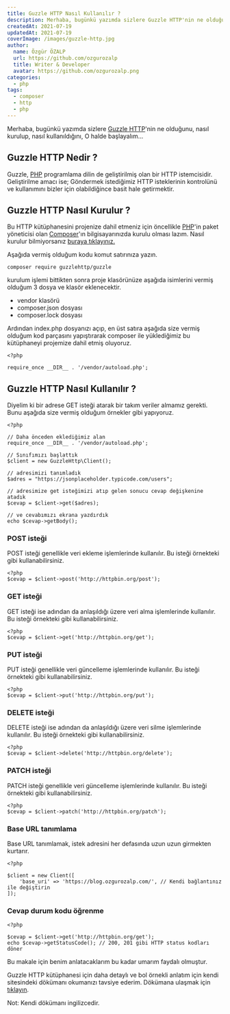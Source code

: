 ```yaml
---
title: Guzzle HTTP Nasıl Kullanılır ?
description: Merhaba, bugünkü yazımda sizlere Guzzle HTTP'nin ne olduğunu, nasıl kurulup, nasıl kullanıldığını, O halde başlayalım...
createdAt: 2021-07-19
updatedAt: 2021-07-19
coverImage: /images/guzzle-http.jpg
author:
  name: Özgür ÖZALP
  url: https://github.com/ozgurozalp
  title: Writer & Developer
  avatar: https://github.com/ozgurozalp.png
categories:
  - php
tags:
  - composer
  - http
  - php
---
```


Merhaba, bugünkü yazımda sizlere [Guzzle HTTP](https://github.com/guzzle/guzzle)'nin ne olduğunu, nasıl kurulup, nasıl kullanıldığını, O halde başlayalım...

## Guzzle HTTP Nedir ?

Guzzle, [PHP](https://blog.ozgurozalp.com/kategori/php/ "PHP") programlama dilin de geliştirilmiş olan bir HTTP istemcisidir. Geliştirilme amacı ise; Göndermek istediğimiz HTTP isteklerinin kontrolünü ve kullanımını bizler için olabildiğince basit hale getirmektir.

## Guzzle HTTP Nasıl Kurulur ?

Bu HTTP kütüphanesini projenize dahil etmeniz için öncellikle [PHP](https://blog.ozgurozalp.com/kategori/php/ "PHP")'in paket yöneticisi olan [Composer](https://getcomposer.org/)'ın bilgisayarınızda kurulu olması lazım. Nasıl kurulur bilmiyorsanız [buraya tıklayınız.](https://www.youtube.com/watch?v=wmqB20fnfho "https://www.youtube.com/watch?v=wmqB20fnfho")

Aşağıda vermiş olduğum kodu komut satırınıza yazın.

```shell
composer require guzzlehttp/guzzle
```

kurulum işlemi bittikten sonra proje klasörünüze aşağıda isimlerini vermiş olduğum 3 dosya ve klasör eklenecektir.

- vendor klasörü
- composer.json dosyası
- composer.lock dosyası

Ardından index.php dosyanızı açıp, en üst satıra aşağıda size vermiş olduğum kod parçasını yapıştırarak composer ile yüklediğimiz bu kütüphaneyi projemize dahil etmiş oluyoruz.

```text
<?php

require_once __DIR__ . '/vendor/autoload.php';
```

## Guzzle HTTP Nasıl Kullanılır ?

Diyelim ki bir adrese GET isteği atarak bir takım veriler almamız gerekti. Bunu aşağıda size vermiş olduğum örnekler gibi yapıyoruz.

```text
<?php

// Daha önceden eklediğimiz alan
require_once __DIR__ . '/vendor/autoload.php';

// Sınıfımızı başlattık
$client = new GuzzleHttp\Client();

// adresimizi tanımladık
$adres = "https://jsonplaceholder.typicode.com/users";

// adresimize get isteğimizi atıp gelen sonucu cevap değişkenine atadık
$cevap = $client->get($adres);

// ve cevabımızı ekrana yazdırdık
echo $cevap->getBody();

```

### POST isteği

POST isteği genellikle veri ekleme işlemlerinde kullanılır. Bu isteği örnekteki gibi kullanabilirsiniz.

```text
<?php
$cevap = $client->post('http://httpbin.org/post');
```

### GET isteği

GET isteği ise adından da anlaşıldığı üzere veri alma işlemlerinde kullanılır. Bu isteği örnekteki gibi kullanabilirsiniz.

```text
<?php
$cevap = $client->get('http://httpbin.org/get');
```

### PUT isteği

PUT isteği genellikle veri güncelleme işlemlerinde kullanılır. Bu isteği örnekteki gibi kullanabilirsiniz.

```text
<?php
$cevap = $client->put('http://httpbin.org/put');
```

### DELETE isteği

DELETE isteği ise adından da anlaşıldığı üzere veri silme işlemlerinde kullanılır. Bu isteği örnekteki gibi kullanabilirsiniz.

```text
<?php
$cevap = $client->delete('http://httpbin.org/delete');
```

### PATCH isteği

PATCH isteği genellikle veri güncelleme işlemlerinde kullanılır. Bu isteği örnekteki gibi kullanabilirsiniz.

```text
<?php
$cevap = $client->patch('http://httpbin.org/patch');
```

### Base URL tanımlama

Base URL tanımlamak, istek adresini her defasında uzun uzun girmekten kurtarır.

```text
<?php

$client = new Client([
    'base_uri' => 'https://blog.ozgurozalp.com/', // Kendi bağlantınız ile değiştirin
]);
```

### Cevap durum kodu öğrenme

```text
<?php

$cevap = $client->get('http://httpbin.org/get');
echo $cevap->getStatusCode(); // 200, 201 gibi HTTP status kodları döner
```

Bu makale için benim anlatacaklarım bu kadar umarım faydalı olmuştur.

Guzzle HTTP kütüphanesi için daha detaylı ve bol örnekli anlatım için kendi sitesindeki dökümanı okumanızı tavsiye ederim. Dökümana ulaşmak için [tıklayın](https://docs.guzzlephp.org/en/stable/index.html "https://docs.guzzlephp.org/en/stable/index.html").

Not: Kendi dökümanı ingilizcedir.
